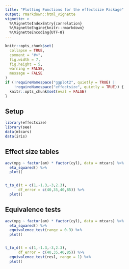 ```yaml
---
title: "Plotting Functions for the effectsize Package"
output: rmarkdown::html_vignette
vignette: >
  %\VignetteIndexEntry{correlation}
  %\VignetteEngine{knitr::rmarkdown}
  %\VignetteEncoding{UTF-8}
---
```


```r
knitr::opts_chunk$set(
  collapse = TRUE,
  comment = "#>",
  fig.width = 7, 
  fig.height = 5,
  warning = FALSE,
  message = FALSE
)
if (!requireNamespace("ggplot2", quietly = TRUE) ||
    !requireNamespace("effectsize", quietly = TRUE)) {
  knitr::opts_chunk$set(eval = FALSE)
}
```

## Setup

```r
library(effectsize)
library(see)
data(mtcars)
data(iris)
```

## Effect size tables

```r
aov(mpg ~ factor(am) * factor(cyl), data = mtcars) %>% 
  eta_squared() %>% 
  plot()


t_to_d(t = c(1,-1.3,-3,2.3), 
      df_error = c(40,35,40,85)) %>% 
  plot()
```



## Equivalence tests

```r
aov(mpg ~ factor(am) * factor(cyl), data = mtcars) %>% 
  eta_squared() %>% 
  equivalence_test(range = 0.3) %>% 
  plot()


t_to_d(t = c(1,-1.3,-3,2.3), 
      df_error = c(40,35,40,85)) %>% 
  equivalence_test(res1, range = 1) %>% 
  plot()
```

